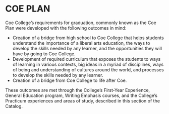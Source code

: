 # COE PLAN {#sec-coe-plan}

Coe College’s requirements for graduation, commonly known as the Coe Plan were developed with the following outcomes in mind:

- Creation of a bridge from high school to Coe College that helps students understand the importance of a liberal arts education, the ways to develop the skills needed by any learner, and the opportunities they will have by going to Coe College.
- Development of required curriculum that exposes the students to ways of learning in various contexts, big ideas in a myriad of disciplines, ways of being and understanding of cultures around the world, and processes to develop the skills needed by any learner.
- Creation of a bridge from Coe College to life after Coe.

These outcomes are met through the College’s First-Year Experience, General Education program, Writing Emphasis courses, and the College’s Practicum experiences and areas of study, described in this section of the Catalog.

